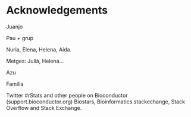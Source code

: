 # Acknowledgements


Juanjo

Pau + grup

Nuria, Elena, Helena, Aida. 

Metges: Julià, Helena...

Azu

Familia

Twitter \#rStats and other people on Bioconductor (support.bioconductor.org) Biostars, Bioinformatics.stackechange, Stack Overflow and Stack Exchange. 


<!--# Helena, Elena, Nuria, Carolina-->
